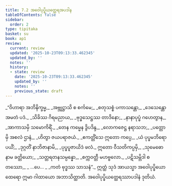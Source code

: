 ```yaml
---
title: 7.2 အဝေါပုပ္ဖိယတ္ထေရအပဒါန
tableOfContents: false
sidebar:
  order: 2
type: tipitaka
basket: su
book: ap1
review:
  current: review
  updated: '2025-10-23T09:13:33.462345'
  updated_by: ''
  notes: ''
  history:
  - state: review
    date: '2025-10-23T09:13:33.462345'
    updated_by: ''
    notes: ''
    previous_state: draft
---
```



<ReviewStatus review={frontmatter.review} showDetails={true} />

<HypothesisAnnotation frontmatter={frontmatter} />

<DynamicBreadcrumb />

<Division number="7" book="ap1" e="ch" v="20" p="124">

<Paragraph number="1499" type="verses" book="ap1">
_“ဝိဟာရာ အဘိနိက္ခမ္မ,_  
_အဗ္ဘုဋ္ဌာသိ စ စင်္ကမေ;_  
_စတုသစ္စံ ပကာသန္တော,_  
_ဒေသေန္တော အမတံ ပဒံ._  

</Paragraph>

</Division>
<Division number="8" book="ap1" e="ch" v="20" p="124">

<Paragraph number="1500" type="verses" book="ap1">
_သိခိဿ ဂိရမညာယ,_  
_ဗုဒ္ဓသေဋ္ဌဿ တာဒိနော;_  
_နာနာပုပ္ဖံ ဂဟေတွာန,_  
_အာကာသမှိ သမောကိရိံ._  

</Paragraph>

</Division>
<Division number="9" book="ap1" e="ch" v="20" p="124">

<Paragraph number="1501" type="verses" book="ap1">
_တေန ကမ္မေန ဒွိပဒိန္ဒ,_  
_လောကဇေဋ္ဌ နရာသဘ;_  
_ပတ္တောမှိ အစလံ ဌာနံ,_  
_ဟိတွာ ဇယပရာဇယံ._  

</Paragraph>

</Division>
<Division number="10" book="ap1" e="ch" v="20" p="125">

<Paragraph number="1502" type="verses" book="ap1">
_ဧကတ္တိံသေ ဣတော ကပ္ပေ,_  
_ယံ ပုပ္ဖမဘိရောပယိံ;_  
_ဒုဂ္ဂတိံ နာဘိဇာနာမိ,_  
_ပုပ္ဖပူဇာယိဒံ ဖလံ._  

</Paragraph>

</Division>
<Division number="11" book="ap1" e="ch" v="20" p="125">

<Paragraph number="1503" type="verses" book="ap1">
ဣတော ဝီသတိကပ္ပမှိ,_  
_သုမေဓော နာမ ခတ္တိယော;_  
_သတ္တရတနသမ္ပန္နော,_  
_စက္ကဝတ္တီ မဟဗ္ဗလော._  

</Paragraph>

</Division>
<Division number="12" book="ap1" e="ch" v="20" p="125">

<Paragraph number="1504" type="verses" book="ap1">
_ပဋိသမ္ဘိဒါ စတဿော,_  
_ …ပေ… _  
_ကတံ ဗုဒ္ဓဿ သာသနံ”._  

</Paragraph>

<Paragraph number="1505" book="ap1">
ဣတ္ထံ သုဒံ အာယသ္မာ အဝေါပုပ္ဖိယော ထေရော ဣမာ ဂါထာယော အဘာသိတ္ထာတိ.

</Paragraph>
</Division>

<Paragraph number="1506" type="center" book="ap1">
အဝေါပုပ္ဖိယတ္ထေရဿာပဒါနံ ဒုတိယံ.
</Paragraph>